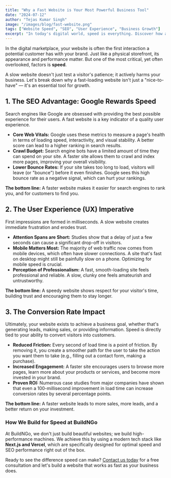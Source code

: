 ```yaml
---
title: "Why a Fast Website is Your Most Powerful Business Tool"
date: "2024-07-12"
author: "Tejas Kumar Singh"
image: "/images/blog/fast-website.png"
tags: ["Website Speed", "SEO", "User Experience", "Business Growth"]
excerpt: "In today's digital world, speed is everything. Discover how a fast-loading website can dramatically boost your SEO, user engagement, and conversion rates."
---
```



In the digital marketplace, your website is often the first interaction a potential customer has with your brand. Just like a physical storefront, its appearance and performance matter. But one of the most critical, yet often overlooked, factors is **speed**.

A slow website doesn't just test a visitor's patience; it actively harms your business. Let's break down why a fast-loading website isn't just a "nice-to-have" — it's an essential tool for growth.

<div className="my-8 flex justify-center">
    <OnlineWorldIllustration className="w-full max-w-lg h-auto" data-ai-hint="digital online world" />
</div>

## 1. The SEO Advantage: Google Rewards Speed

Search engines like Google are obsessed with providing the best possible experience for their users. A fast website is a key indicator of a quality user experience.

- **Core Web Vitals:** Google uses these metrics to measure a page's health in terms of loading speed, interactivity, and visual stability. A better score can lead to a higher ranking in search results.
- **Crawl Budget:** Search engine bots have a limited amount of time they can spend on your site. A faster site allows them to crawl and index more pages, improving your overall visibility.
- **Lower Bounce Rates:** If your site takes too long to load, visitors will leave (or "bounce") before it even finishes. Google sees this high bounce rate as a negative signal, which can hurt your rankings.

**The bottom line:** A faster website makes it easier for search engines to rank you, and for customers to find you.

## 2. The User Experience (UX) Imperative

First impressions are formed in milliseconds. A slow website creates immediate frustration and erodes trust.

- **Attention Spans are Short:** Studies show that a delay of just a few seconds can cause a significant drop-off in visitors.
- **Mobile Matters Most:** The majority of web traffic now comes from mobile devices, which often have slower connections. A site that's fast on desktop might still be painfully slow on a phone. Optimizing for mobile speed is crucial.
- **Perception of Professionalism:** A fast, smooth-loading site feels professional and reliable. A slow, clunky one feels amateurish and untrustworthy.

**The bottom line:** A speedy website shows respect for your visitor's time, building trust and encouraging them to stay longer.

## 3. The Conversion Rate Impact

Ultimately, your website exists to achieve a business goal, whether that's generating leads, making sales, or providing information. Speed is directly tied to your ability to convert visitors into customers.

- **Reduced Friction:** Every second of load time is a point of friction. By removing it, you create a smoother path for the user to take the action you want them to take (e.g., filling out a contact form, making a purchase).
- **Increased Engagement:** A faster site encourages users to browse more pages, learn more about your products or services, and become more invested in your brand.
- **Proven ROI:** Numerous case studies from major companies have shown that even a 100-millisecond improvement in load time can increase conversion rates by several percentage points.

**The bottom line:** A faster website leads to more sales, more leads, and a better return on your investment.

### How We Build for Speed at BuildNGo

At BuildNGo, we don't just build beautiful websites; we build high-performance machines. We achieve this by using a modern tech stack like **Next.js and Vercel**, which are specifically designed for optimal speed and SEO performance right out of the box.

Ready to see the difference speed can make? [Contact us today](/contact) for a free consultation and let's build a website that works as fast as your business does.
